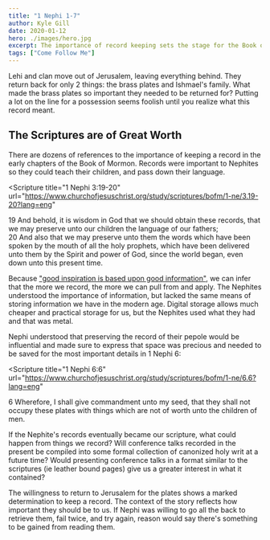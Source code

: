 ```yaml
---
title: "1 Nephi 1-7"
author: Kyle Gill
date: 2020-01-12
hero: ./images/hero.jpg
excerpt: The importance of record keeping sets the stage for the Book of Mormon's many stories
tags: ["Come Follow Me"]
---
```


Lehi and clan move out of Jerusalem, leaving everything behind. They return back for only 2 things: the brass plates and Ishmael's family. What made the brass plates so important they needed to be returned for? Putting a lot on the line for a possession seems foolish until you realize what this record meant.

## The Scriptures are of Great Worth

There are dozens of references to the importance of keeping a record in the early chapters of the Book of Mormon. Records were important to Nephites so they could teach their children, and pass down their language.

<Scripture
  title="1 Nephi 3:19-20"
  url="https://www.churchofjesuschrist.org/study/scriptures/bofm/1-ne/3.19-20?lang=eng"
>
  19 And behold, it is wisdom in God that we should obtain these records, that
  we may preserve unto our children the language of our fathers; <br />
  20 And also that we may preserve unto them the words which have been spoken by
  the mouth of all the holy prophets, which have been delivered unto them by the
  Spirit and power of God, since the world began, even down unto this present time.
</Scripture>

Because ["good inspiration is based upon good information"](https://www.churchofjesuschrist.org/study/general-conference/2018/04/revelation-for-the-church-revelation-for-our-lives?lang=eng), we can infer that the more we record, the more we can pull from and apply. The Nephites understood the importance of information, but lacked the same means of storing information we have in the modern age. Digital storage allows much cheaper and practical storage for us, but the Nephites used what they had and that was metal.

Nephi understood that preserving the record of their pepole would be influential and made sure to express that space was precious and needed to be saved for the most important details in 1 Nephi 6:

<Scripture
  title="1 Nephi 6:6"
  url="https://www.churchofjesuschrist.org/study/scriptures/bofm/1-ne/6.6?lang=eng"
>
  6 Wherefore, I shall give commandment unto my seed, that they shall not occupy
  these plates with things which are not of worth unto the children of men.
</Scripture>

If the Nephite's records eventually became our scripture, what could happen from things we record? Will conference talks recorded in the present be compiled into some formal collection of canonized holy writ at a future time? Would presenting conference talks in a format similar to the scriptures (ie leather bound pages) give us a greater interest in what it contained?

The willingness to return to Jerusalem for the plates shows a marked determination to keep a record. The context of the story reflects how important they should be to us. If Nephi was willing to go all the back to retrieve them, fail twice, and try again, reason would say there's something to be gained from reading them.
